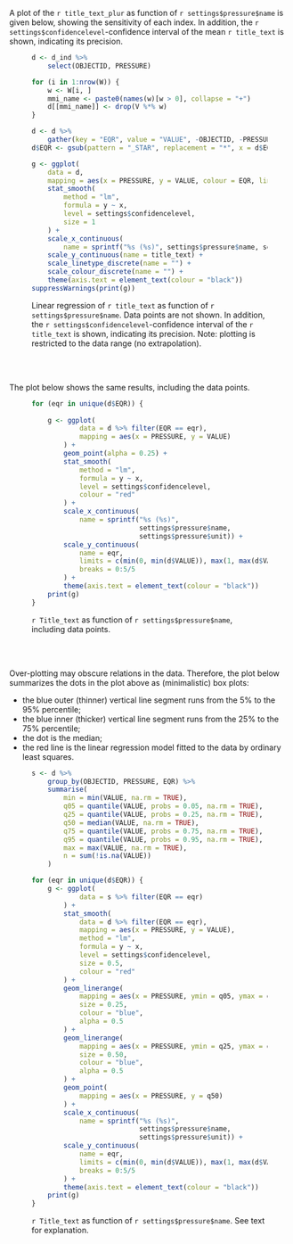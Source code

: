 
A plot of the `r title_text_plur` as function of `r settings$pressure$name` is given below, showing the sensitivity of each index. In addition, the `r settings$confidencelevel`-confidence interval of the mean `r title_text` is shown, indicating its precision.


<figure>
```r

d <- d_ind %>% 
    select(OBJECTID, PRESSURE)

for (i in 1:nrow(W)) {
    w <- W[i, ]
    mmi_name <- paste0(names(w)[w > 0], collapse = "+")
    d[[mmi_name]] <- drop(V %*% w)
}

d <- d %>% 
    gather(key = "EQR", value = "VALUE", -OBJECTID, -PRESSURE)
d$EQR <- gsub(pattern = "_STAR", replacement = "*", x = d$EQR)

g <- ggplot(
    data = d, 
    mapping = aes(x = PRESSURE, y = VALUE, colour = EQR, linetype = EQR)) +
    stat_smooth(
        method = "lm", 
        formula = y ~ x, 
        level = settings$confidencelevel, 
        size = 1
    ) +
    scale_x_continuous(
        name = sprintf("%s (%s)", settings$pressure$name, settings$pressure$unit)) +
    scale_y_continuous(name = title_text) +
    scale_linetype_discrete(name = "") +
    scale_colour_discrete(name = "") +
    theme(axis.text = element_text(colour = "black"))
suppressWarnings(print(g))
```
<figcaption>Linear regression of `r title_text` as function of `r settings$pressure$name`. Data points are not shown. In addition, the `r settings$confidencelevel`-confidence interval of the `r title_text` is shown, indicating its precision. Note: plotting is restricted to the data range (no extrapolation).</figcaption>
</figure>
<br>
<br>



The plot below shows the same results, including the data points.


<figure>
```r
for (eqr in unique(d$EQR)) {
    
    g <- ggplot(
            data = d %>% filter(EQR == eqr), 
            mapping = aes(x = PRESSURE, y = VALUE)
        ) +
        geom_point(alpha = 0.25) +
        stat_smooth(
            method = "lm", 
            formula = y ~ x, 
            level = settings$confidencelevel, 
            colour = "red"
        ) +
        scale_x_continuous(
            name = sprintf("%s (%s)", 
                           settings$pressure$name, 
                           settings$pressure$unit)) +
        scale_y_continuous(
            name = eqr, 
            limits = c(min(0, min(d$VALUE)), max(1, max(d$VALUE))),
            breaks = 0:5/5
        ) +
        theme(axis.text = element_text(colour = "black"))
    print(g)
}
```
<figcaption>`r Title_text` as function of `r settings$pressure$name`, including data points.</figcaption>
</figure>
<br>
<br>


Over-plotting may obscure relations in the data. Therefore, the plot below summarizes the dots in the plot above as (minimalistic) box plots:

- the blue outer (thinner) vertical line segment runs from the 5% to the 95% percentile;
- the blue inner (thicker) vertical line segment runs from the 25% to the 75% percentile;
- the dot is the median;
- the red line is the linear regression model fitted to the data by ordinary least squares.



<figure>
```r
s <- d %>%
    group_by(OBJECTID, PRESSURE, EQR) %>%
    summarise(
        min = min(VALUE, na.rm = TRUE), 
        q05 = quantile(VALUE, probs = 0.05, na.rm = TRUE),
        q25 = quantile(VALUE, probs = 0.25, na.rm = TRUE),
        q50 = median(VALUE, na.rm = TRUE),
        q75 = quantile(VALUE, probs = 0.75, na.rm = TRUE),
        q95 = quantile(VALUE, probs = 0.95, na.rm = TRUE),
        max = max(VALUE, na.rm = TRUE),
        n = sum(!is.na(VALUE))
    )

for (eqr in unique(d$EQR)) {
    g <- ggplot(
            data = s %>% filter(EQR == eqr)
        ) +
        stat_smooth(
            data = d %>% filter(EQR == eqr),
            mapping = aes(x = PRESSURE, y = VALUE),
            method = "lm",
            formula = y ~ x,
            level = settings$confidencelevel,
            size = 0.5,
            colour = "red"
        ) +
        geom_linerange(
            mapping = aes(x = PRESSURE, ymin = q05, ymax = q95),
            size = 0.25,
            colour = "blue",
            alpha = 0.5
        ) +
        geom_linerange(
            mapping = aes(x = PRESSURE, ymin = q25, ymax = q75),
            size = 0.50,
            colour = "blue",
            alpha = 0.5
        ) +
        geom_point(
            mapping = aes(x = PRESSURE, y = q50)
        ) +
        scale_x_continuous(
            name = sprintf("%s (%s)", 
                           settings$pressure$name, 
                           settings$pressure$unit)) +
        scale_y_continuous(
            name = eqr, 
            limits = c(min(0, min(d$VALUE)), max(1, max(d$VALUE))),
            breaks = 0:5/5
        ) +
        theme(axis.text = element_text(colour = "black"))
    print(g)
}
```
<figcaption>`r Title_text` as function of `r settings$pressure$name`. See text for explanation.</figcaption>
</figure>
<br>
<br>
